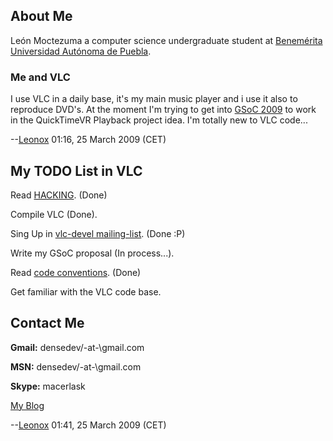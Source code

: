 == About Me ==

León Moctezuma a computer science undergraduate student at [http://www.buap.mx Benemérita Universidad Autónoma de Puebla].

=== Me and VLC ===

I use VLC in a daily base, it's my main music player and i use it also to reproduce DVD's. At the moment I'm trying to get into [[SoC_2009#QuickTimeVR_Playback| GSoC 2009]] to work in the QuickTimeVR Playback project idea. I'm totally new to VLC code...

--[[User:Leonox|Leonox]] 01:16, 25 March 2009 (CET)

== My TODO List in VLC ==

Read [http://trac.videolan.org/vlc/browser/modules/gui/qt4/HACKING HACKING]. (Done)

Compile VLC (Done).

Sing Up in [http://www.videolan.org/support/lists.html vlc-devel mailing-list]. (Done :P)

Write my GSoC proposal (In process...).

Read [[Code_Conventions|code conventions]]. (Done)

Get familiar with the VLC code base.

== Contact Me ==

'''Gmail:''' densedev/-at-\gmail.com

'''MSN:''' densedev/-at-\gmail.com

'''Skype:''' macerlask

[http://walkintothefuture.blogspot.com My Blog]

--[[User:Leonox|Leonox]] 01:41, 25 March 2009 (CET)